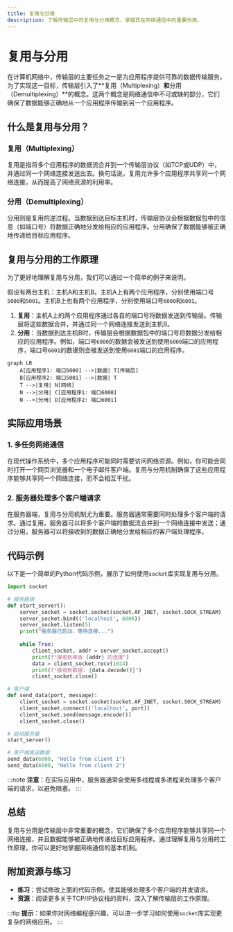 ```yaml
---
title: 复用与分用
description: 了解传输层中的复用与分用概念，掌握其在网络通信中的重要作用。
---
```


# 复用与分用

在计算机网络中，传输层的主要任务之一是为应用程序提供可靠的数据传输服务。为了实现这一目标，传输层引入了**复用（Multiplexing）**和**分用（Demultiplexing）**的概念。这两个概念是网络通信中不可或缺的部分，它们确保了数据能够正确地从一个应用程序传输到另一个应用程序。

## 什么是复用与分用？

### 复用（Multiplexing）
复用是指将多个应用程序的数据流合并到一个传输层协议（如TCP或UDP）中，并通过同一个网络连接发送出去。换句话说，复用允许多个应用程序共享同一个网络连接，从而提高了网络资源的利用率。

### 分用（Demultiplexing）
分用则是复用的逆过程。当数据到达目标主机时，传输层协议会根据数据包中的信息（如端口号）将数据正确地分发给相应的应用程序。分用确保了数据能够被正确地传递给目标应用程序。

## 复用与分用的工作原理

为了更好地理解复用与分用，我们可以通过一个简单的例子来说明。

假设有两台主机：主机A和主机B。主机A上有两个应用程序，分别使用端口号`5000`和`5001`。主机B上也有两个应用程序，分别使用端口号`6000`和`6001`。

1. **复用**：主机A上的两个应用程序通过各自的端口号将数据发送到传输层。传输层将这些数据合并，并通过同一个网络连接发送到主机B。
2. **分用**：当数据到达主机B时，传输层会根据数据包中的端口号将数据分发给相应的应用程序。例如，端口号`6000`的数据会被发送到使用`6000`端口的应用程序，端口号`6001`的数据则会被发送到使用`6001`端口的应用程序。

```mermaid
graph LR
    A[应用程序1: 端口5000] -->|数据| T[传输层]
    B[应用程序2: 端口5001] -->|数据| T
    T -->|复用| N[网络]
    N -->|分用| C[应用程序1: 端口6000]
    N -->|分用| D[应用程序2: 端口6001]
```

## 实际应用场景

### 1. 多任务网络通信
在现代操作系统中，多个应用程序可能同时需要访问网络资源。例如，你可能会同时打开一个网页浏览器和一个电子邮件客户端。复用与分用机制确保了这些应用程序能够共享同一个网络连接，而不会相互干扰。

### 2. 服务器处理多个客户端请求
在服务器端，复用与分用机制尤为重要。服务器通常需要同时处理多个客户端的请求。通过复用，服务器可以将多个客户端的数据流合并到一个网络连接中发送；通过分用，服务器可以将接收到的数据正确地分发给相应的客户端处理程序。

## 代码示例

以下是一个简单的Python代码示例，展示了如何使用`socket`库实现复用与分用。

```python
import socket

# 服务器端
def start_server():
    server_socket = socket.socket(socket.AF_INET, socket.SOCK_STREAM)
    server_socket.bind(('localhost', 6000))
    server_socket.listen(5)
    print("服务器已启动，等待连接...")
    
    while True:
        client_socket, addr = server_socket.accept()
        print(f"接收到来自 {addr} 的连接")
        data = client_socket.recv(1024)
        print(f"接收到数据: {data.decode()}")
        client_socket.close()

# 客户端
def send_data(port, message):
    client_socket = socket.socket(socket.AF_INET, socket.SOCK_STREAM)
    client_socket.connect(('localhost', port))
    client_socket.send(message.encode())
    client_socket.close()

# 启动服务器
start_server()

# 客户端发送数据
send_data(6000, "Hello from client 1")
send_data(6000, "Hello from client 2")
```

:::note
**注意**：在实际应用中，服务器通常会使用多线程或多进程来处理多个客户端的请求，以避免阻塞。
:::

## 总结

复用与分用是传输层中非常重要的概念，它们确保了多个应用程序能够共享同一个网络连接，并且数据能够被正确地传递给目标应用程序。通过理解复用与分用的工作原理，你可以更好地掌握网络通信的基本机制。

## 附加资源与练习

- **练习**：尝试修改上面的代码示例，使其能够处理多个客户端的并发请求。
- **资源**：阅读更多关于TCP/IP协议栈的资料，深入了解传输层的工作原理。

:::tip
**提示**：如果你对网络编程感兴趣，可以进一步学习如何使用`socket`库实现更复杂的网络应用。
:::